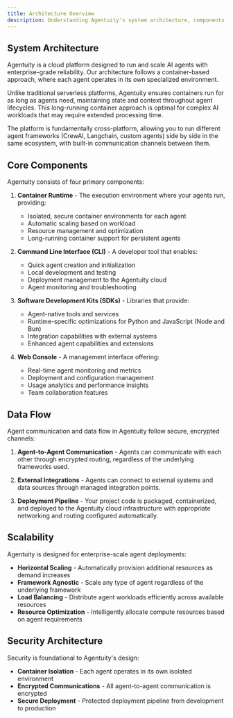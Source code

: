 ```yaml
---
title: Architecture Overview
description: Understanding Agentuity's system architecture, components, and integration points
---
```


## System Architecture

Agentuity is a cloud platform designed to run and scale AI agents with enterprise-grade reliability. 
Our architecture follows a container-based approach, where each agent operates in its own specialized 
environment.

Unlike traditional serverless platforms, Agentuity ensures containers run for as long as agents need, 
maintaining state and context throughout agent lifecycles. This long-running container approach is 
optimal for complex AI workloads that may require extended processing time.

The platform is fundamentally cross-platform, allowing you to run different agent frameworks 
(CrewAI, Langchain, custom agents) side by side in the same ecosystem, with built-in communication 
channels between them.

## Core Components

Agentuity consists of four primary components:

1. **Container Runtime** - The execution environment where your agents run, providing:
   - Isolated, secure container environments for each agent
   - Automatic scaling based on workload
   - Resource management and optimization
   - Long-running container support for persistent agents

2. **Command Line Interface (CLI)** - A developer tool that enables:
   - Quick agent creation and initialization
   - Local development and testing
   - Deployment management to the Agentuity cloud
   - Agent monitoring and troubleshooting

3. **Software Development Kits (SDKs)** - Libraries that provide:
   - Agent-native tools and services
   - Runtime-specific optimizations for Python and JavaScript (Node and Bun)
   - Integration capabilities with external systems
   - Enhanced agent capabilities and extensions

4. **Web Console** - A management interface offering:
   - Real-time agent monitoring and metrics
   - Deployment and configuration management
   - Usage analytics and performance insights
   - Team collaboration features

## Data Flow

Agent communication and data flow in Agentuity follow secure, encrypted channels:

1. **Agent-to-Agent Communication** - Agents can communicate with each other through encrypted routing, 
regardless of the underlying frameworks used.

2. **External Integrations** - Agents can connect to external systems and data sources through managed 
integration points.

3. **Deployment Pipeline** - Your project code is packaged, containerized, and deployed to the Agentuity 
cloud infrastructure with appropriate networking and routing configured automatically.

## Scalability

Agentuity is designed for enterprise-scale agent deployments:

- **Horizontal Scaling** - Automatically provision additional resources as demand increases
- **Framework Agnostic** - Scale any type of agent regardless of the underlying framework
- **Load Balancing** - Distribute agent workloads efficiently across available resources
- **Resource Optimization** - Intelligently allocate compute resources based on agent requirements

## Security Architecture

Security is foundational to Agentuity's design:

- **Container Isolation** - Each agent operates in its own isolated environment
- **Encrypted Communications** - All agent-to-agent communication is encrypted
- **Secure Deployment** - Protected deployment pipeline from development to production